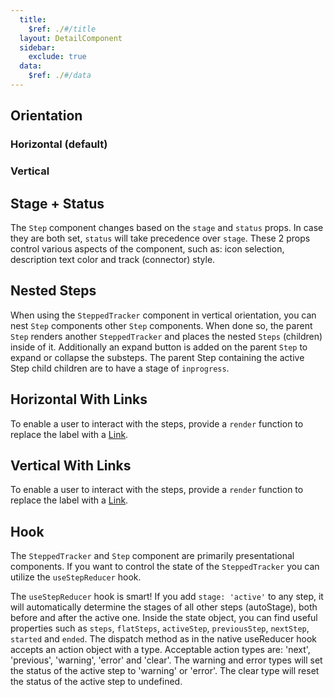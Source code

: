 ```yaml
---
  title:
    $ref: ./#/title
  layout: DetailComponent
  sidebar:
    exclude: true
  data:
    $ref: ./#/data
---
```


## Orientation

### Horizontal (default)

<LivePreview
  componentName="stepped-tracker"
  exampleName="OrientationHorizontal"
/>

### Vertical

<LivePreview
  componentName="stepped-tracker"
  exampleName="OrientationVertical"
/>

## Stage + Status

The `Step` component changes based on the `stage` and `status` props.
In case they are both set, `status` will take precedence over `stage`.
These 2 props control various aspects of the component, such as:
icon selection, description text color and track (connector) style.

<LivePreview componentName="stepped-tracker" exampleName="StageStatus" />

## Nested Steps

When using the `SteppedTracker` component in vertical orientation, you can
nest `Step` components other `Step` components. When done so, the parent
`Step` renders another `SteppedTracker` and places the nested `Steps`
(children) inside of it. Additionally an expand button is added on the parent
`Step` to expand or collapse the substeps. The parent Step containing the
active Step child children are to have a stage of `inprogress`.

<LivePreview componentName="stepped-tracker" exampleName="NestedSteps" />

## Horizontal With Links

To enable a user to interact with the steps, provide a `render` function to replace the label with a [Link](../link).

<LivePreview componentName="stepped-tracker" exampleName="HorizontalWithLinks" />

## Vertical With Links

To enable a user to interact with the steps, provide a `render` function to replace the label with a [Link](../link).

<LivePreview componentName="stepped-tracker" exampleName="VerticalWithLinks" />

## Hook

The `SteppedTracker` and `Step` component are primarily presentational components.
If you want to control the state of the `SteppedTracker` you can utilize the `useStepReducer` hook.

<LivePreview componentName="stepped-tracker" exampleName="Hook" />

The `useStepReducer` hook is smart! If you add `stage: 'active'` to any step,
it will automatically determine the stages of all other steps (autoStage),
both before and after the active one. Inside the state object, you can find
useful properties such as `steps`, `flatSteps`, `activeStep`, `previousStep`,
`nextStep`, `started` and `ended`. The dispatch method as in the native
useReducer hook accepts an action object with a type. Acceptable action types
are: 'next', 'previous', 'warning', 'error' and 'clear'. The warning and error
types will set the status of the active step to 'warning' or 'error'. The
clear type will reset the status of the active step to undefined.

<LivePreview componentName="stepped-tracker" exampleName="HookAdvanced" />
